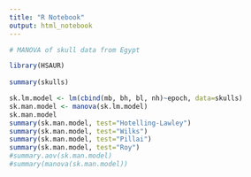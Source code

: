 ```yaml
---
title: "R Notebook"
output: html_notebook
---
```




```r
# MANOVA of skull data from Egypt

library(HSAUR)
 
summary(skulls)
```

```r
sk.lm.model <- lm(cbind(mb, bh, bl, nh)~epoch, data=skulls)
sk.man.model <- manova(sk.lm.model)
sk.man.model
summary(sk.man.model, test="Hotelling-Lawley")
summary(sk.man.model, test="Wilks")
summary(sk.man.model, test="Pillai")
summary(sk.man.model, test="Roy")
#summary.aov(sk.man.model)
#summary(manova(sk.man.model))
```

